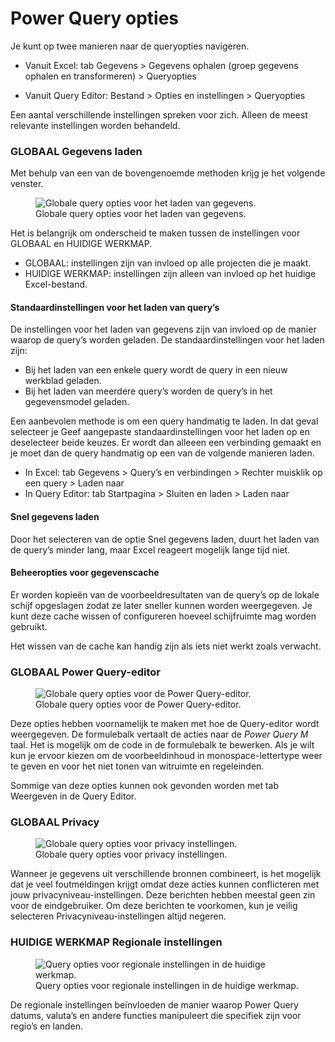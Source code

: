 # Power Query opties {#sec-powerquery-options}

Je kunt op twee manieren naar de queryopties navigeren.

-   Vanuit Excel: [tab Gegevens \> Gegevens ophalen (groep gegevens ophalen en transformeren) \> Queryopties]{.uicontrol}

-   Vanuit Query Editor: [Bestand \> Opties en instellingen \> Queryopties]{.uicontrol}

Een aantal verschillende instellingen spreken voor zich. Alleen de meest relevante instellingen worden behandeld.

### GLOBAAL Gegevens laden {.unnumbered}

Met behulp van een van de bovengenoemde methoden krijg je het volgende venster.

![Globale query opties voor het laden van gegevens.](images/app-powerquery/q_options_global_data.png){#fig-q-options-global-data}

Het is belangrijk om onderscheid te maken tussen de instellingen voor [GLOBAAL]{.uicontrol} en [HUIDIGE WERKMAP]{.uicontrol}.

-   [GLOBAAL]{.uicontrol}: instellingen zijn van invloed op alle projecten die je maakt.
-   [HUIDIGE WERKMAP]{.uicontrol}: instellingen zijn alleen van invloed op het huidige Excel-bestand.

#### Standaardinstellingen voor het laden van query's {.unnumbered}

De instellingen voor het laden van gegevens zijn van invloed op de manier waarop de query's worden geladen. De standaardinstellingen voor het laden zijn:

-   Bij het laden van een enkele query wordt de query in een nieuw werkblad geladen.
-   Bij het laden van meerdere query's worden de query's in het gegevensmodel geladen.

Een aanbevolen methode is om een query handmatig te laden. In dat geval selecteer je [Geef aangepaste standaardinstellingen voor het laden op]{.uicontrol} en deselecteer beide keuzes. Er wordt dan alleeen een verbinding gemaakt en je moet dan de query handmatig op een van de volgende manieren laden.

-   In Excel: [tab Gegevens \> Query's en verbindingen \> Rechter muisklik op een query \> Laden naar]{.uicontrol}
-   In Query Editor: [tab Startpagina \> Sluiten en laden \> Laden naar]{.uicontrol}

#### Snel gegevens laden {.unnumbered}

Door het selecteren van de optie Snel gegevens laden, duurt het laden van de query's minder lang, maar Excel reageert mogelijk lange tijd niet.

#### Beheeropties voor gegevenscache {.unnumbered}

Er worden kopieën van de voorbeeldresultaten van de query's op de lokale schijf opgeslagen zodat ze later sneller kunnen worden weergegeven. Je kunt deze cache wissen of configureren hoeveel schijfruimte mag worden gebruikt.

Het wissen van de cache kan handig zijn als iets niet werkt zoals verwacht.

### GLOBAAL Power Query-editor {.unnumbered}

![Globale query opties voor de Power Query-editor.](images/app-powerquery/q_options_global_editor.png){#fig-q-options-global-editor}

Deze opties hebben voornamelijk te maken met hoe de Query-editor wordt weergegeven. De formulebalk vertaalt de acties naar de *Power Query M* taal. Het is mogelijk om de code in de formulebalk te bewerken. Als je wilt kun je ervoor kiezen om de voorbeeldinhoud in monospace-lettertype weer te geven en voor het niet tonen van witruimte en regeleinden.

Sommige van deze opties kunnen ook gevonden worden met [tab Weergeven]{.uicontrol} in de Query Editor.

### GLOBAAL Privacy {.unnumbered}

![Globale query opties voor privacy instellingen.](images/app-powerquery/q_options_global_privacy.png){#fig-q-options-global-privacy}

Wanneer je gegevens uit verschillende bronnen combineert, is het mogelijk dat je veel foutmeldingen krijgt omdat deze acties kunnen conflicteren met jouw privacyniveau-instellingen. Deze berichten hebben meestal geen zin voor de eindgebruiker. Om deze berichten te voorkomen, kun je veilig selecteren [Privacyniveau-instellingen altijd negeren]{.uicontrol}.

### HUIDIGE WERKMAP Regionale instellingen {.unnumbered}

![Query opties voor regionale instellingen in de huidige werkmap.](images/app-powerquery/q_options_current_regional.png){#fig-q-options-current-regional}

De regionale instellingen beïnvloeden de manier waarop Power Query datums, valuta's en andere functies manipuleert die specifiek zijn voor regio's en landen.
